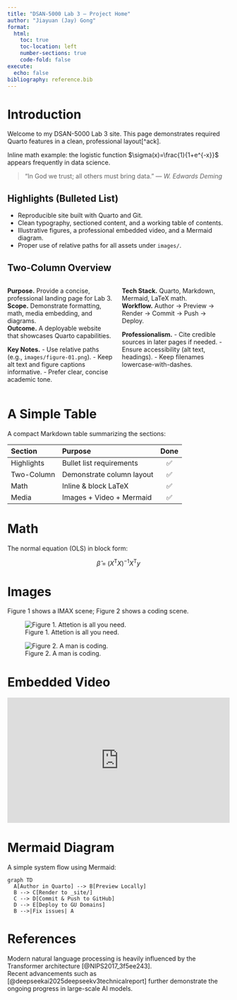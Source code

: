 ```yaml
---
title: "DSAN-5000 Lab 3 — Project Home"
author: "Jiayuan (Jay) Gong"
format:
  html:
    toc: true
    toc-location: left
    number-sections: true
    code-fold: false
execute:
  echo: false
bibliography: reference.bib
---
```


# Introduction

Welcome to my DSAN-5000 Lab 3 site. This page demonstrates required Quarto features in a clean, professional layout[^ack].

Inline math example: the logistic function $\sigma(x)=\frac{1}{1+e^{-x}}$ appears frequently in data science.

> “In God we trust; all others must bring data.” — *W. Edwards Deming*

## Highlights (Bulleted List)

- Reproducible site built with Quarto and Git.
- Clean typography, sectioned content, and a working table of contents.
- Illustrative figures, a professional embedded video, and a Mermaid diagram.
- Proper use of relative paths for all assets under `images/`.

## Two-Column Overview

::: {.columns}
::: {.column}
**Purpose.** Provide a concise, professional landing page for Lab 3.  
**Scope.** Demonstrate formatting, math, media embedding, and diagrams.  
**Outcome.** A deployable website that showcases Quarto capabilities.

**Key Notes.**
- Use relative paths (e.g., `images/figure-01.png`).
- Keep alt text and figure captions informative.
- Prefer clear, concise academic tone.
:::

::: {.column}
**Tech Stack.** Quarto, Markdown, Mermaid, LaTeX math.  
**Workflow.** Author → Preview → Render → Commit → Push → Deploy.

**Professionalism.**
- Cite credible sources in later pages if needed.
- Ensure accessibility (alt text, headings).
- Keep filenames lowercase-with-dashes.
:::
:::

# A Simple Table

A compact Markdown table summarizing the sections:

| Section        | Purpose                              | Done |
|:---------------|:-------------------------------------|:----:|
| Highlights     | Bullet list requirements              | ✅   |
| Two-Column     | Demonstrate column layout             | ✅   |
| Math           | Inline & block LaTeX                  | ✅   |
| Media          | Images + Video + Mermaid              | ✅   |

# Math

The normal equation (OLS) in block form:

$$
\hat{\beta} \;=\; (X^{\mathsf T}X)^{-1}X^{\mathsf T}y
$$

# Images

Figure 1 shows a IMAX scene; Figure 2 shows a coding scene.  

![Figure 1. Attetion is all you need.](images/lab_fig-01.jpg){fig-align="center" fig-cap="Figure 1 . Attetion is all you need."}

![Figure 2. A man is coding.](images/lab_fig-02.jpg){fig-align="center" fig-cap="Figure 2. A man is coding."}

# Embedded Video
<div style="position:relative; padding-bottom:56.25%; height:0; overflow:hidden; max-width:100%;">
  <iframe src="https://www.youtube.com/embed/2ePf9rue1Ao"
          title="A Professional Data/AI Talk"
          style="position:absolute; top:0; left:0; width:100%; height:100%;"
          frameborder="0"
          allow="accelerometer; autoplay; clipboard-write; encrypted-media; gyroscope; picture-in-picture"
          allowfullscreen>
  </iframe>
</div>


# Mermaid Diagram

A simple system flow using Mermaid:

```mermaid
graph TD
  A[Author in Quarto] --> B[Preview Locally]
  B --> C[Render to _site/]
  C --> D[Commit & Push to GitHub]
  D --> E[Deploy to GU Domains]
  B -->|Fix issues| A
```

# References

Modern natural language processing is heavily influenced by the Transformer architecture [@NIPS2017_3f5ee243].  
Recent advancements such as [@deepseekai2025deepseekv3technicalreport] further demonstrate the ongoing progress in large-scale AI models.
